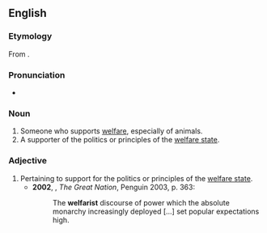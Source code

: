 ==English==

===Etymology===
From {{suffix|welfare|ist|lang=en}}.

===Pronunciation===
* {{a|UK}} {{IPA|/ˈwɛlfɛːɹɪst/|lang=en}}

===Noun===
{{en-noun}}

# Someone who supports [[welfare]], especially of animals.
# A supporter of the politics or principles of the [[welfare state]].

===Adjective===
{{en-adj}}

# Pertaining to support for the politics or principles of the [[welfare state]].
#* '''2002''', {{w|Colin Jones (historian)|Colin Jones}}, ''The Great Nation'', Penguin 2003, p. 363:
#*: The '''welfarist''' discourse of power which the absolute monarchy increasingly deployed [...] set popular expectations high.